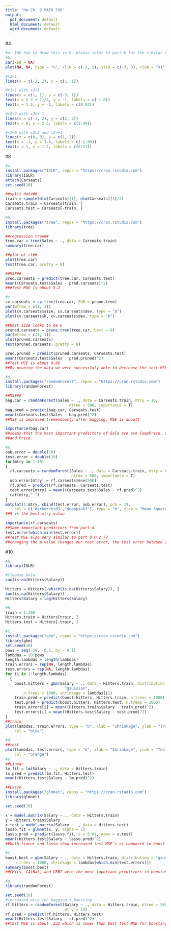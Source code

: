 ```yaml
---
title: "Hw Ch. 8 MATH 338"
output:
  pdf_document: default
  html_document: default
  word_document: default
---
```

#4 
```r
#a. Idk how to draw this in R, please refer to part b for the similar diagram. 
#b.
par(xpd = NA)
plot(NA, NA, type = "n", xlim = c(-2, 2), ylim = c(-3, 3), xlab = "X1", ylab = "X2")

#x2<1
lines(x = c(-2, 2), y = c(1, 1))

#x1<1 with x2<1
lines(x = c(1, 1), y = c(-3, 1))
text(x = (-2 + 1)/2, y = -1, labels = c(-1.8))
text(x = 1.5, y = -1, labels = c(0.63))

#x2<2 with x2>= 1
lines(x = c(-2, 2), y = c(2, 2))
text(x = 0, y = 2.5, labels = c(2.49))

#x1<0 with x2<2 and x2>=1
lines(x = c(0, 0), y = c(1, 2))
text(x = -1, y = 1.5, labels = c(-1.06))
text(x = 1, y = 1.5, labels = c(0.21))

```


#8
```r
#a. 
install.packages("ISLR", repos = "https://cran.rstudio.com")
library(ISLR)
attach(Carseats)
set.seed(10)

##split data##
train = sample(dim(Carseats)[1], dim(Carseats)[1]/2)
Carseats.train = Carseats[train, ]
Carseats.test = Carseats[-train, ]

#b.
install.packages("tree", repos = "https://cran.rstudio.com")
library(tree)

##regression tree##
tree.car = tree(Sales ~ ., data = Carseats.train)
summary(tree.car)

##plot of rt##
plot(tree.car)
text(tree.car, pretty = 0)

##MSE##
pred.carseats = predict(tree.car, Carseats.test)
mean((Carseats.test$Sales - pred.carseats)^2)
###Test MSE is about 5.2

#c. 
cv.carseats = cv.tree(tree.car, FUN = prune.tree)
par(mfrow = c(1, 2))
plot(cv.carseats$size, cv.carseats$dev, type = "b")
plot(cv.carseats$k, cv.carseats$dev, type = "b")

##best size looks to be 6 
pruned.carseats = prune.tree(tree.car, best = 6)
par(mfrow = c(1, 1))
plot(pruned.carseats)
text(pruned.carseats, pretty = 0)

pred.pruned = predict(pruned.carseats, Carseats.test)
mean((Carseats.test$Sales - pred.pruned)^2)
##Test MSE is about 4.86 
##By pruning the data we were successfuly able to decrease the test MSE.

#d. 
install.packages("randomForest", repos = "https://cran.rstudio.com")
library(randomForest)

##MSE##
bag.car = randomForest(Sales ~ ., data = Carseats.train, mtry = 10, 
                            ntree = 500, importance = T)
bag.pred = predict(bag.car, Carseats.test)
mean((Carseats.test$Sales - bag.pred)^2)
##MSE is improved tremendously after bagging. MSE is aboutt 

importance(bag.car)
##seems that the most important predictors of Sale are are CompPrice, ShelveLoc,
##and Price. 

#e. 
oob.error = double(10)
test.error = double(10)
for(mtry in 1:10)
{
  rf.carseats = randomForest(Sales ~ ., data = Carseats.train, mtry = mtry, 
                             ntree = 500, importance = T)
  oob.error[mtry] = rf.carseats$mse[500]
  rf.pred = predict(rf.carseats, Carseats.test)
  test.error[mtry] = mean((Carseats.test$Sales - rf.pred)^2)
  cat(mtry," ")
}
matplot(1:mtry, cbind(test.error, oob.error), pch = 19, 
    col = c("darkorchid3","deeppink3"), type = "b", ylab = "Mean Squared Error")
##9 is the best mtry value 

importance(rf.carseats)
##Same important predictors from part d. 
test.error[which.min(test.error)]
##Test MSE also very similar to part d @ 2.77
##changing the m value changes our test error, the test error between 2.5 and 3.

```


#10
```r
#a.
library(ISLR)

#Cleanse data
sum(is.na(Hitters$Salary))

Hitters = Hitters[-which(is.na(Hitters$Salary)), ]
sum(is.na(Hitters$Salary))
Hitters$Salary = log(Hitters$Salary)

#b. 
train = 1:200
Hitters.train = Hitters[train, ]
Hitters.test = Hitters[-train, ]

#c. 
install.packages("gbm", repos = "https://cran.rstudio.com")
library(gbm)
set.seed(10)
pows = seq(-10, -0.2, by = 0.1)
lambdas = 10^pows
length.lambdas = length(lambdas)
train.errors = rep(NA, length.lambdas)
test.errors = rep(NA, length.lambdas)
for (i in 1:length.lambdas) 
  {
    boost.hitters = gbm(Salary ~ ., data = Hitters.train, distribution = 
                          "gaussian", 
        n.trees = 1000, shrinkage = lambdas[i])
    train.pred = predict(boost.hitters, Hitters.train, n.trees = 1000)
    test.pred = predict(boost.hitters, Hitters.test, n.trees = 1000)
    train.errors[i] = mean((Hitters.train$Salary - train.pred)^2)
    test.errors[i] = mean((Hitters.test$Salary - test.pred)^2)
}
##train
plot(lambdas, train.errors, type = "b", xlab = "Shrinkage", ylab = "Train MSE", 
    col = "blue")

#d. 
##test
plot(lambdas, test.errors, type = "b", xlab = "Shrinkage", ylab = "Test MSE", 
    col = "orange")
#e. 
##Linear 
lm.fit = lm(Salary ~ ., data = Hitters.train)
lm.pred = predict(lm.fit, Hitters.test)
mean((Hitters.test$Salary - lm.pred)^2)

##Lasso
install.packages("glmnet", repos = "https://cran.rstudio.com")
library(glmnet)

set.seed(10)

x = model.matrix(Salary ~ ., data = Hitters.train)
y = Hitters.train$Salary
x.test = model.matrix(Salary ~ ., data = Hitters.test)
lasso.fit = glmnet(x, y, alpha = 1)
lasso.pred = predict(lasso.fit, s = 0.01, newx = x.test)
mean((Hitters.test$Salary - lasso.pred)^2)
##both linear and lasso show increased test MSE's as compared to boosting. 

#f.
boost.best = gbm(Salary ~ ., data = Hitters.train, distribution = "gaussian", 
    n.trees = 1000, shrinkage = lambdas[which.min(test.errors)])
summary(boost.best)
##CHits, CAtBat, and CRBI were the most important predictors in boosted model. 

#g. 
library(randomForest)

set.seed(10)
#increased mtry for bagging + boosting
rf.hitters = randomForest(Salary ~ ., data = Hitters.train, ntree = 500, 
                          mtry = 19)
rf.pred = predict(rf.hitters, Hitters.test)
mean((Hitters.test$Salary - rf.pred)^2)
##test MSE is about .232 which is lower than best test MSE for boosting. 
```

